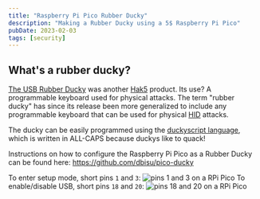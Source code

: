 ```yaml
---
title: "Raspberry Pi Pico Rubber Ducky"
description: "Making a Rubber Ducky using a 5$ Raspberry Pi Pico"
pubDate: 2023-02-03
tags: [security]
---
```


## What's a rubber ducky?

[The USB Rubber Ducky](https://shop.hak5.org/products/usb-rubber-ducky) was another [Hak5](https://hak5.org/) product. Its use? A programmable keyboard used for physical attacks. The term "rubber ducky" has since its release been more generalized to include any programmable keyboard that can be used for physical [HID](https://en.wikipedia.org/wiki/Human_interface_device) attacks.

The ducky can be easily programmed using the [duckyscript language](https://docs.hak5.org/hak5-usb-rubber-ducky/duckyscript-tm-quick-reference), which is written in ALL-CAPS because duckys like to quack!

Instructions on how to configure the Raspberry Pi Pico as a Rubber Ducky can be found here: https://github.com/dbisu/pico-ducky

To enter setup mode, short pins `1` and `3`:
![pins 1 and 3 on a RPi Pico](https://raw.githubusercontent.com/dbisu/pico-ducky/main/images/setup-mode.png)
To enable/disable USB, short pins `18` and `20`:
![pins 18 and 20 on a RPi Pico](https://raw.githubusercontent.com/dbisu/pico-ducky/main/images/usb-boot-mode.png)
